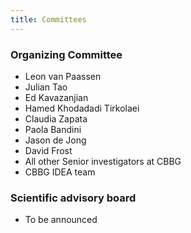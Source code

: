 ```yaml
---
title: Committees
---
```


### Organizing Committee

* Leon van Paassen
* Julian Tao
* Ed Kavazanjian
* Hamed Khodadadi Tirkolaei
* Claudia Zapata
* Paola Bandini
* Jason de Jong 
* David Frost
* All other Senior investigators at CBBG
* CBBG IDEA team

### Scientific advisory board

* To be announced 

